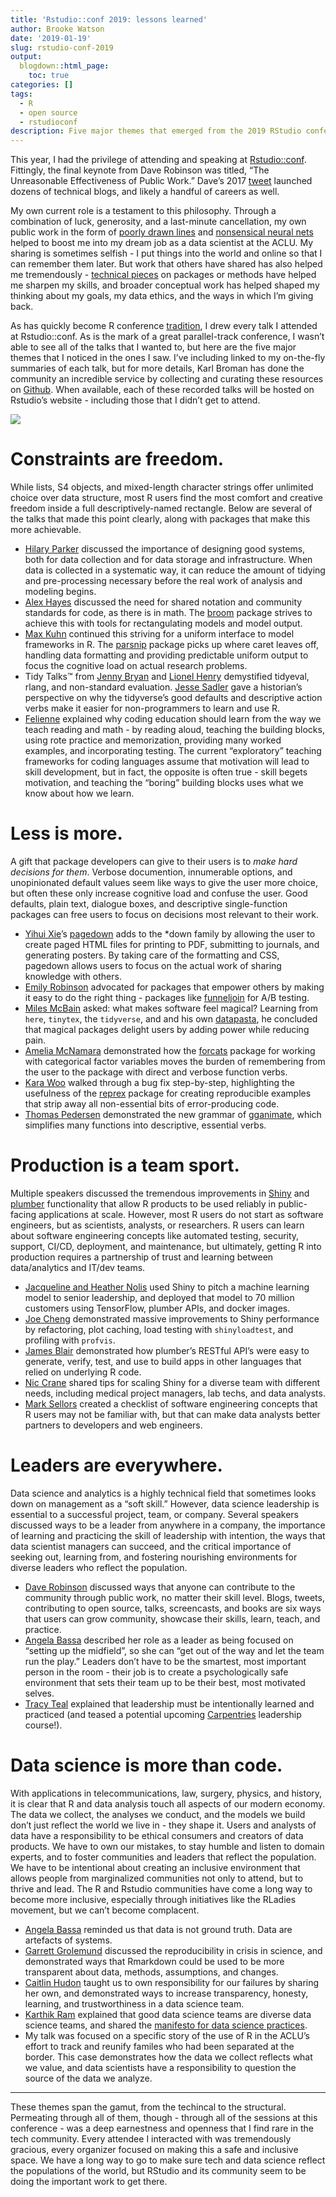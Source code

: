 ```yaml
---
title: 'Rstudio::conf 2019: lessons learned'
author: Brooke Watson
date: '2019-01-19'
slug: rstudio-conf-2019
output:
  blogdown::html_page:
    toc: true 
categories: []
tags:
  - R
  - open source
  - rstudioconf
description: Five major themes that emerged from the 2019 RStudio conference in Austin, Texas.
---
```


This year, I had the privilege of attending and speaking at [Rstudio::conf](https://www.rstudio.com/conference/). Fittingly, the final keynote from Dave Robinson was titled, "The Unreasonable Effectiveness of Public Work." Dave's 2017 [tweet](https://twitter.com/drob/status/928447584712253440) launched dozens of technical blogs, and likely a handful of careers as well. 

My own current role is a testament to this philosophy. Through a combination of luck, generosity, and a last-minute cancellation, my own public work in the form of [poorly drawn lines](https://twitter.com/robinson_es/status/1086372952856240128) and [nonsensical neural nets](https://blog.brooke.science/posts/neural-nets-in-r/) helped to boost me into my dream job as a data scientist at the ACLU. My sharing is sometimes selfish - I put things into the world and online so that I can remember them later. But work that others have shared has also helped me tremendously - [technical pieces](https://hookedondata.org/going-off-the-map/) on packages or methods have helped me sharpen my skills, and broader conceptual work has helped shaped my thinking about my goals, my data ethics, and the ways in which I'm giving back. 

As has quickly become R conference [tradition](https://chendaniely.github.io/r/2018/04/22/rstatsnyc/), I drew every talk I attended at Rstudio::conf. As is the mark of a great parallel-track conference, I wasn't able to see all of the talks that I wanted to, but here are the five major themes that I noticed in the ones I saw. I've including linked to my on-the-fly summaries of each talk, but for more details, Karl Broman has done the community an incredible service by collecting and curating these resources on [Github](https://github.com/kbroman/RStudioConf2019Slides). When available, each of these recorded talks will be hosted on Rstudio's website - including those that I didn't get to attend. 

![](/figs/2019-01-19-rstudio-conf/hexes.png)


# Constraints are freedom. 

While lists, S4 objects, and mixed-length character strings offer unlimited choice over data structure, most R users find the most comfort and creative freedom inside a full descriptively-named rectangle. Below are several of the talks that made this point clearly, along with packages that make this more achievable. 

- [Hilary Parker](https://twitter.com/brookLYNevery1/status/1086321433960157184) discussed the importance of designing good systems, both for data collection and for data storage and infrastructure. When data is collected in a systematic way, it can reduce the amount of tidying and pre-processing necessary before the real work of analysis and modeling begins. 
- [Alex Hayes](https://twitter.com/brookLYNevery1/status/1086029003360739328) discussed the need for shared notation and community standards for code, as there is in math. The [broom](https://github.com/tidymodels/broom) package strives to achieve this with tools for rectangulating models and model output. 
- [Max Kuhn](https://twitter.com/brookLYNevery1/status/1086042152042487809) continued this striving for a uniform interface to model frameworks in R. The [parsnip](https://github.com/tidymodels/parsnip) package picks up where caret leaves off, handling data formatting and providing predictable uniform output to focus the cognitive load on actual research problems. 
- Tidy Talks™ from [Jenny Bryan](https://twitter.com/brookLYNevery1/status/1086357876279517184) and [Lionel Henry](https://twitter.com/brookLYNevery1/status/1086358880983101440) demystified tidyeval, rlang, and non-standard evaluation. [Jesse Sadler](https://twitter.com/brookLYNevery1/status/1086361244691509248) gave a historian's perspective on why the tidyverse's good defaults and descriptive action verbs make it easier for non-programmers to learn and use R. 
- [Felienne](https://twitter.com/brookLYNevery1/status/1086297374564204544) explained why coding education should learn from the way we teach reading and math - by reading aloud, teaching the building blocks, using rote practice and memorization, providing many worked examples, and incorporating testing. The current "exploratory" teaching frameworks for coding languages assume that motivation will lead to skill development, but in fact, the opposite is often true - skill begets motivation, and teaching the "boring" building blocks uses what we know about how we learn.

# Less is more. 

A gift that package developers can give to their users is to _make hard decisions for them_. Verbose documention, innumerable options, and unopinionated default values seem like ways to give the user more choice, but often these only increase cognitive load and confuse the user. Good defaults, plain text, dialogue boxes, and descriptive single-function packages can free users to focus on decisions most relevant to their work. 

- [Yihui Xie](https://twitter.com/brookLYNevery1/status/1086316590809956355)'s [pagedown](https://github.com/rstudio/pagedown) adds to the *down family by allowing the user to create paged HTML files for printing to PDF, submitting to journals, and generating posters. By taking care of the formatting and CSS, pagedown allows users to focus on the actual work of sharing knowledge with others. 
- [Emily Robinson](https://twitter.com/brookLYNevery1/status/1086003133183152128) advocated for packages that empower others by making it easy to do the right thing - packages like [funneljoin](https://github.com/datacamp/funneljoin) for A/B testing.
- [Miles McBain](https://twitter.com/brookLYNevery1/status/1086322406292107264) asked: what makes software feel magical? Learning from `here`, `tinytex`, the `tidyverse`, and and his own [datapasta](https://github.com/MilesMcBain/datapasta), he concluded that magical packages delight users by adding power while reducing pain.   
- [Amelia McNamara](https://twitter.com/brookLYNevery1/status/1085967043361427458) demonstrated how the [forcats](https://forcats.tidyverse.org/) package for working with categorical factor variables moves the burden of remembering from the user to the package with direct and verbose function verbs. 
- [Kara Woo](https://twitter.com/brookLYNevery1/status/1085962875766747137) walked through a bug fix step-by-step, highlighting the usefulness of the [reprex](https://github.com/tidyverse/reprex) package for creating reproducible examples that strip away all non-essential bits of error-producing code. 
- [Thomas Pedersen](https://twitter.com/brookLYNevery1/status/1086044581131628544) demonstrated the new grammar of [gganimate](https://github.com/thomasp85/gganimate), which simplifies many functions into descriptive, essential verbs. 

# Production is a team sport. 

Multiple speakers discussed the tremendous improvements in [Shiny](https://shiny.rstudio.com/) and [plumber](https://www.rplumber.io/) functionality that allow R products to be used reliably in public-facing applications at scale. However, most R users do not start as software engineers, but as scientists, analysts, or researchers. R users can learn about software engineering concepts like automated testing, security, support, CI/CD, deployment, and maintenance, but ultimately, getting R into production requires a partnership of trust and learning between data/analytics and IT/dev teams. 

- [Jacqueline and Heather Nolis](https://twitter.com/brookLYNevery1/status/1085952334176362496) used Shiny to pitch a machine learning model to senior leadership, and deployed that model to 70 million customers using TensorFlow, plumber APIs, and docker images. 
- [Joe Cheng](https://twitter.com/brookLYNevery1/status/1085935621120712705) demonstrated massive improvements to Shiny performance by refactoring, plot caching, load testing with `shinyloadtest`, and profiling with `profvis`. 
- [James Blair](https://twitter.com/brookLYNevery1/status/1086011758941224961) demonstrated how plumber's RESTful API's were easy to generate, verify, test, and use to build apps in other languages that relied on underlying R code. 
- [Nic Crane](https://twitter.com/brookLYNevery1/status/1086010604303847424) shared tips for scaling Shiny for a diverse team with different needs, including medical project managers, lab techs, and data analysts. 
- [Mark Sellors](https://twitter.com/brookLYNevery1/status/1085962548963360773) created a checklist of software engineering concepts that R users may not be familiar with, but that can make data analysts better partners to developers and web engineers. 

# Leaders are everywhere. 

Data science and analytics is a highly technical field that sometimes looks down on management as a "soft skill." However, data science leadership is essential to a successful project, team, or company. Several speakers discussed ways to be a leader from anywhere in a company, the importance of learning and practicing the skill of leadership with intention, the ways that data scientist managers can succeed, and the critical importance of seeking out, learning from, and fostering nourishing environments for diverse leaders who reflect the population.

- [Dave Robinson](https://twitter.com/brookLYNevery1/status/1086380961124794368) discussed ways that anyone can contribute to the community through public work, no matter their skill level. Blogs, tweets, contributing to open source, talks, screencasts, and books are six ways that users can grow community, showcase their skills, learn, teach, and practice.
- [Angela Bassa](https://twitter.com/brookLYNevery1/status/1086380961124794368) described her role as a leader as being focused on "setting up the midfield", so she can "get out of the way and let the team run the play." Leaders don't have to be the smartest, most important person in the room - their job is to create a psychologically safe environment that sets their team up to be their best, most motivated selves. 
- [Tracy Teal](https://twitter.com/brookLYNevery1/status/1086399588431511552) explained that leadership must be intentionally learned and practiced (and teased a potential upcoming [Carpentries](https://carpentries.org/) leadership course!).

# Data science is more than code. 

With applications in telecommunications, law, surgery, physics, and history, it is clear that R and data analysis touch all aspects of our modern economy. The data we collect, the analyses we conduct, and the models we build don't just reflect the world we live in - they shape it. Users and analysts of data have a responsibility to be ethical consumers and creators of data products. We have to own our mistakes, to stay humble and listen to domain experts, and to foster communities and leaders that reflect the population. We have to be intentional about creating an inclusive environment that allows people from marginalized communities not only to attend, but to thrive and lead. The R and Rstudio communities have come a long way to become more inclusive, especially through initiatives like the RLadies movement, but we can't become complacent. 

- [Angela Bassa](https://twitter.com/brookLYNevery1/status/1086399588431511552) reminded us that data is not ground truth. Data are artefacts of systems. 
- [Garrett Grolemund](https://twitter.com/brookLYNevery1/status/1086311063489007617) discussed the reproducibility in crisis in science, and demonstrated ways that Rmarkdown could be used to be more transparent about data, methods, assumptions, and changes.
- [Caitlin Hudon](https://twitter.com/brookLYNevery1/status/1086355615591645184) taught us to own responsibility for our failures by sharing her own, and demonstrated ways to increase transparency, honesty, learning, and trustworthiness in a data science team.  
- [Karthik Ram](https://twitter.com/brookLYNevery1/status/1086399588431511552) explained that good data science teams are diverse data science teams, and shared the [manifesto for data science practices](https://datapractices.org/manifesto/).
- My talk was focused on a specific story of the use of R in the ACLU's effort to track and reunify familes who had been separated at the border. This case demonstrates how the data we collect reflects what we value, and data scientists have a responsibility to question the source of the data we analyze. 

--- 

These themes span the gamut, from the techincal to the structural. Permeating through all of them, though - through all of the sessions at this conference - was a deep earnestness and openness that I find rare in the tech community. Every attendee I interacted with was tremendously gracious, every organizer focused on making this a safe and inclusive space. We have a long way to go to make sure tech and data science reflect the populations of the world, but RStudio and its community seem to be doing the important work to get there. 